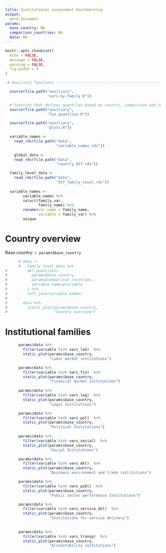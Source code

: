 ```yaml
---
title: Institutional assessment benchmarking
output: 
  word_document
params:
  base_country: NA
  comparison_countries: NA
  data: NA
---
```


```r
knitr::opts_chunk$set(
  echo = FALSE,
  message = FALSE,
  warning = FALSE,
  fig.width = 9
)
```

```r

 # Auxiliary functions -----------------------------------------------------------------

  source(file.path("auxiliary",
                   "vars-by-family.R"))

  # Function that defines quantiles based on country, comparison and variables
  source(file.path("auxiliary",
                   "fun_quantiles.R"))

  source(file.path("auxiliary",
                   "plots.R"))

  variable_names <-
    read_rds(file.path("data",
                       "variable_names.rds"))
  
    global_data <-
    read_rds(file.path("data",
                       "country_dtf.rds"))

  family_level_data <-
    read_rds(file.path("data",
                       "dtf_family_level.rds"))
  
  variable_names <-
        variable_names %>%
        select(family_var,
               family_name) %>%
        rename(var_name = family_name,
               variable = family_var) %>%
        unique
```

# Country overview

Base country: `r params$base_country`

```r
      # data <-
      #   family_level_data %>%
#         def_quantiles(  
#           params$base_country,
#           params$comparison_countries,
#           variable_names$variable
#         ) %>%
#         left_join(variable_names)
# 
#       data %>%
#         static_plot(params$base_country,
#                     "Country overview")

```

# Institutional families

```r
      params$data %>%
        filter(variable %in% vars_lab)  %>%
        static_plot(params$base_country,
                    "Labor market institutions") 

      params$data %>%
        filter(variable %in% vars_fin)  %>%
        static_plot(params$base_country,
                    "Financial market institutions") 
      
      params$data %>%
        filter(variable %in% vars_leg)  %>%
        static_plot(params$base_country,
                    "Legal Institutions") 

      params$data %>%
        filter(variable %in% vars_pol)  %>%
        static_plot(params$base_country,
                    "Political Institutions") 
      
      params$data %>%
        filter(variable %in% vars_social)  %>%
        static_plot(params$base_country,
                    "Social Institutions") 

      params$data %>%
        filter(variable %in% vars_mkt)  %>%
        static_plot(params$base_country,
                    "Business environment and trade institutions") 

      params$data %>%
        filter(variable %in% vars_publ)  %>%
        static_plot(params$base_country,
                    "Public sector performance Institutions") 

      params$data %>%
        filter(variable %in% vars_service_del)  %>%
        static_plot(params$base_country,
                    "Institutions for service delivery") 
    
      
      params$data %>%
        filter(variable %in% vars_transp)  %>%
        static_plot(params$base_country,
                    "Accountability institutions") 
```